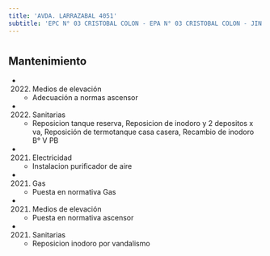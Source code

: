 ```yaml
---
title: 'AVDA. LARRAZABAL 4051'
subtitle: 'EPC N° 03 CRISTOBAL COLON - EPA N° 03 CRISTOBAL COLON - JIN A (EPCJS 03/21°)'
---
```


#


## Mantenimiento

*  (2022) Medios de elevación 
    + Adecuación a normas ascensor

*  (2022) Sanitarias 
    + Reposicion tanque reserva, Reposicion de inodoro y 2 depositos x va, Reposición de termotanque casa casera, Recambio de inodoro B° V PB

*  (2021) Electricidad 
    + Instalacion purificador de aire

*  (2021) Gas 
    + Puesta en normativa Gas

*  (2021) Medios de elevación 
    + Puesta en normativa ascensor

*  (2021) Sanitarias 
    + Reposicion inodoro por vandalismo



